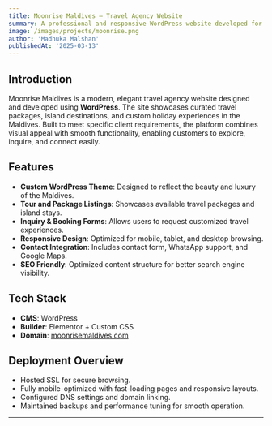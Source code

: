 ```yaml
---
title: Moonrise Maldives – Travel Agency Website
summary: A professional and responsive WordPress website developed for Moonrise Maldives, a travel agency offering curated island experiences.
image: /images/projects/moonrise.png
author: 'Madhuka Malshan'
publishedAt: '2025-03-13'
---
```


## Introduction

Moonrise Maldives is a modern, elegant travel agency website designed and developed using **WordPress**. The site showcases curated travel packages, island destinations, and custom holiday experiences in the Maldives. Built to meet specific client requirements, the platform combines visual appeal with smooth functionality, enabling customers to explore, inquire, and connect easily.

## Features

- **Custom WordPress Theme**: Designed to reflect the beauty and luxury of the Maldives.
- **Tour and Package Listings**: Showcases available travel packages and island stays.
- **Inquiry & Booking Forms**: Allows users to request customized travel experiences.
- **Responsive Design**: Optimized for mobile, tablet, and desktop browsing.
- **Contact Integration**: Includes contact form, WhatsApp support, and Google Maps.
- **SEO Friendly**: Optimized content structure for better search engine visibility.

## Tech Stack

- **CMS**: WordPress
- **Builder**: Elementor + Custom CSS
- **Domain**: [moonrisemaldives.com](https://moonrisemaldives.com/)

## Deployment Overview

- Hosted SSL for secure browsing.
- Fully mobile-optimized with fast-loading pages and responsive layouts.
- Configured DNS settings and domain linking.
- Maintained backups and performance tuning for smooth operation.

---
